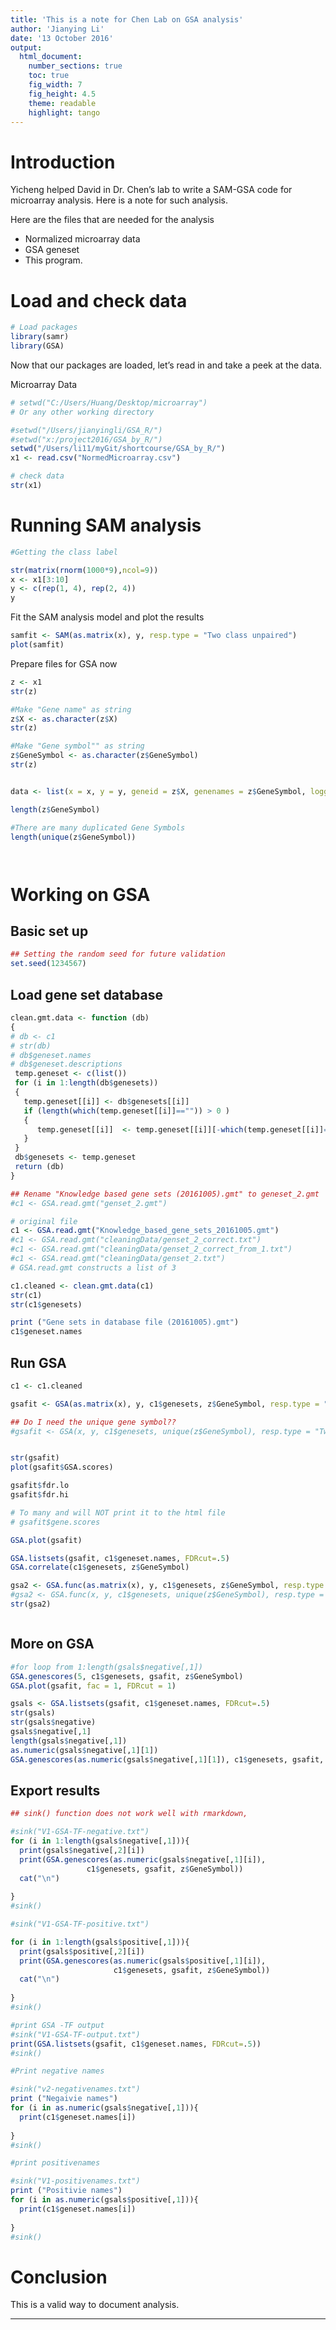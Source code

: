 ```yaml
---
title: 'This is a note for Chen Lab on GSA analysis'
author: 'Jianying Li'
date: '13 October 2016'
output:
  html_document:
    number_sections: true
    toc: true
    fig_width: 7
    fig_height: 4.5
    theme: readable
    highlight: tango
---
```


# Introduction

Yicheng helped David in Dr. Chen's lab to write a SAM-GSA code for microarray analysis. Here is a note for such analysis.

Here are the files that are needed for the analysis

* Normalized microarray data
* GSA geneset
* This program.

# Load and check data

```r
# Load packages
library(samr)
library(GSA)
```

Now that our packages are loaded, let's read in and take a peek at the data.

Microarray Data 
```r


# setwd("C:/Users/Huang/Desktop/microarray")
# Or any other working directory

#setwd("/Users/jianyingli/GSA_R/")
#setwd("x:/project2016/GSA_by_R/")
setwd("/Users/li11/myGit/shortcourse/GSA_by_R/")
x1 <- read.csv("NormedMicroarray.csv")

# check data
str(x1)
```


# Running SAM analysis

```r
#Getting the class label

str(matrix(rnorm(1000*9),ncol=9))
x <- x1[3:10]
y <- c(rep(1, 4), rep(2, 4))
y

```

Fit the SAM analysis model and plot the results

```r
samfit <- SAM(as.matrix(x), y, resp.type = "Two class unpaired")
plot(samfit)
```

Prepare files for GSA now

```r
z <- x1
str(z)

#Make "Gene name" as string
z$X <- as.character(z$X)
str(z)

#Make "Gene symbol"" as string
z$GeneSymbol <- as.character(z$GeneSymbol)
str(z)


data <- list(x = x, y = y, geneid = z$X, genenames = z$GeneSymbol, logged2 = TRUE)

length(z$GeneSymbol)

#There are many duplicated Gene Symbols
length(unique(z$GeneSymbol))




```

# Working on GSA
## Basic set up

```r

## Setting the random seed for future validation
set.seed(1234567)

```


## Load gene set database


```r


clean.gmt.data <- function (db)
{
# db <- c1 
# str(db)
# db$geneset.names
# db$geneset.descriptions
 temp.geneset <- c(list())
 for (i in 1:length(db$genesets))
 {
   temp.geneset[[i]] <- db$genesets[[i]]
   if (length(which(temp.geneset[[i]]=="")) > 0 )
   {
      temp.geneset[[i]]  <- temp.geneset[[i]][-which(temp.geneset[[i]]=="")]
   }
 }
 db$genesets <- temp.geneset 
 return (db)
}

## Rename "Knowledge based gene sets (20161005).gmt" to geneset_2.gmt
#c1 <- GSA.read.gmt("genset_2.gmt") 

# original file
c1 <- GSA.read.gmt("Knowledge_based_gene_sets_20161005.gmt")
#c1 <- GSA.read.gmt("cleaningData/genset_2_correct.txt")
#c1 <- GSA.read.gmt("cleaningData/genset_2_correct_from_1.txt")
#c1 <- GSA.read.gmt("cleaningData/genset_2.txt")
# GSA.read.gmt constructs a list of 3

c1.cleaned <- clean.gmt.data(c1)
str(c1)
str(c1$genesets)

print ("Gene sets in database file (20161005).gmt")
c1$geneset.names

```

## Run GSA


```r
c1 <- c1.cleaned

gsafit <- GSA(as.matrix(x), y, c1$genesets, z$GeneSymbol, resp.type = "Two class unpaired", nperms = 1000)

## Do I need the unique gene symbol??
#gsafit <- GSA(x, y, c1$genesets, unique(z$GeneSymbol), resp.type = "Two class unpaired", nperms = 1000)


str(gsafit)
plot(gsafit$GSA.scores)

```



```r
gsafit$fdr.lo
gsafit$fdr.hi

# To many and will NOT print it to the html file
# gsafit$gene.scores

GSA.plot(gsafit)

GSA.listsets(gsafit, c1$geneset.names, FDRcut=.5)
GSA.correlate(c1$genesets, z$GeneSymbol)

gsa2 <- GSA.func(as.matrix(x), y, c1$genesets, z$GeneSymbol, resp.type = "Two class unpaired")
#gsa2 <- GSA.func(x, y, c1$genesets, unique(z$GeneSymbol), resp.type = "Two class unpaired")
str(gsa2)



```

## More on GSA


```r



#for loop from 1:length(gsals$negative[,1])
GSA.genescores(5, c1$genesets, gsafit, z$GeneSymbol)
GSA.plot(gsafit, fac = 1, FDRcut = 1)

gsals <- GSA.listsets(gsafit, c1$geneset.names, FDRcut=.5)
str(gsals)
str(gsals$negative)
gsals$negative[,1]
length(gsals$negative[,1])
as.numeric(gsals$negative[,1][1])
GSA.genescores(as.numeric(gsals$negative[,1][1]), c1$genesets, gsafit, z$GeneSymbol)


```


## Export results


```r
## sink() function does not work well with rmarkdown, 

#sink("V1-GSA-TF-negative.txt")
for (i in 1:length(gsals$negative[,1])){
  print(gsals$negative[,2][i])
  print(GSA.genescores(as.numeric(gsals$negative[,1][i]),
                 c1$genesets, gsafit, z$GeneSymbol))
  cat("\n")
  
}
#sink()

#sink("V1-GSA-TF-positive.txt")

for (i in 1:length(gsals$positive[,1])){
  print(gsals$positive[,2][i])
  print(GSA.genescores(as.numeric(gsals$positive[,1][i]),
                       c1$genesets, gsafit, z$GeneSymbol))
  cat("\n")
  
}
#sink()

#print GSA -TF output
#sink("V1-GSA-TF-output.txt")
print(GSA.listsets(gsafit, c1$geneset.names, FDRcut=.5))
#sink()

#Print negative names

#sink("v2-negativenames.txt")
print ("Negaivie names")
for (i in as.numeric(gsals$negative[,1])){
  print(c1$geneset.names[i])
  
}
#sink()

#print positivenames

#sink("V1-positivenames.txt")
print ("Positivie names")
for (i in as.numeric(gsals$positive[,1])){
  print(c1$geneset.names[i])
  
}
#sink()

```


# Conclusion

This is a valid way to document analysis.

---